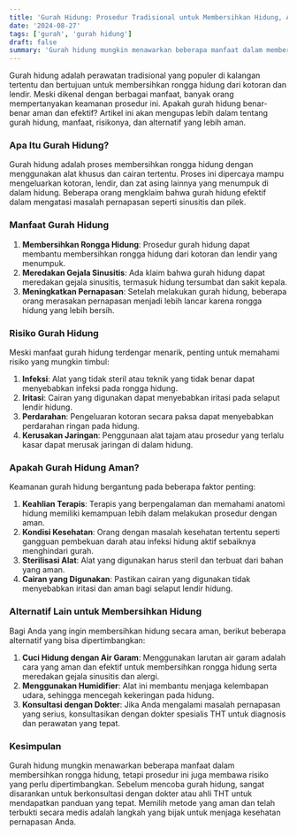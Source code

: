 ```yaml
---
title: 'Gurah Hidung: Prosedur Tradisional untuk Membersihkan Hidung, Amankah?'
date: '2024-08-27'
tags: ['gurah', 'gurah hidung']
draft: false
summary: 'Gurah hidung mungkin menawarkan beberapa manfaat dalam membersihkan rongga hidung, tetapi prosedur ini juga membawa risiko yang perlu dipertimbangkan. Sebelum mencoba gurah hidung, sangat disarankan untuk berkonsultasi dengan dokter atau ahli THT untuk mendapatkan panduan yang tepat. Memilih metode yang aman dan telah terbukti secara medis adalah langkah yang bijak untuk menjaga kesehatan pernapasan Anda.'
---
```


Gurah hidung adalah perawatan tradisional yang populer di kalangan tertentu dan bertujuan untuk membersihkan rongga hidung dari kotoran dan lendir. Meski dikenal dengan berbagai manfaat, banyak orang mempertanyakan keamanan prosedur ini. Apakah gurah hidung benar-benar aman dan efektif? Artikel ini akan mengupas lebih dalam tentang gurah hidung, manfaat, risikonya, dan alternatif yang lebih aman.

### Apa Itu Gurah Hidung?

Gurah hidung adalah proses membersihkan rongga hidung dengan menggunakan alat khusus dan cairan tertentu. Proses ini dipercaya mampu mengeluarkan kotoran, lendir, dan zat asing lainnya yang menumpuk di dalam hidung. Beberapa orang mengklaim bahwa gurah hidung efektif dalam mengatasi masalah pernapasan seperti sinusitis dan pilek.

### Manfaat Gurah Hidung

1. **Membersihkan Rongga Hidung**: Prosedur gurah hidung dapat membantu membersihkan rongga hidung dari kotoran dan lendir yang menumpuk.
2. **Meredakan Gejala Sinusitis**: Ada klaim bahwa gurah hidung dapat meredakan gejala sinusitis, termasuk hidung tersumbat dan sakit kepala.
3. **Meningkatkan Pernapasan**: Setelah melakukan gurah hidung, beberapa orang merasakan pernapasan menjadi lebih lancar karena rongga hidung yang lebih bersih.

### Risiko Gurah Hidung

Meski manfaat gurah hidung terdengar menarik, penting untuk memahami risiko yang mungkin timbul:

1. **Infeksi**: Alat yang tidak steril atau teknik yang tidak benar dapat menyebabkan infeksi pada rongga hidung.
2. **Iritasi**: Cairan yang digunakan dapat menyebabkan iritasi pada selaput lendir hidung.
3. **Perdarahan**: Pengeluaran kotoran secara paksa dapat menyebabkan perdarahan ringan pada hidung.
4. **Kerusakan Jaringan**: Penggunaan alat tajam atau prosedur yang terlalu kasar dapat merusak jaringan di dalam hidung.

### Apakah Gurah Hidung Aman?

Keamanan gurah hidung bergantung pada beberapa faktor penting:

1. **Keahlian Terapis**: Terapis yang berpengalaman dan memahami anatomi hidung memiliki kemampuan lebih dalam melakukan prosedur dengan aman.
2. **Kondisi Kesehatan**: Orang dengan masalah kesehatan tertentu seperti gangguan pembekuan darah atau infeksi hidung aktif sebaiknya menghindari gurah.
3. **Sterilisasi Alat**: Alat yang digunakan harus steril dan terbuat dari bahan yang aman.
4. **Cairan yang Digunakan**: Pastikan cairan yang digunakan tidak menyebabkan iritasi dan aman bagi selaput lendir hidung.

### Alternatif Lain untuk Membersihkan Hidung

Bagi Anda yang ingin membersihkan hidung secara aman, berikut beberapa alternatif yang bisa dipertimbangkan:

1. **Cuci Hidung dengan Air Garam**: Menggunakan larutan air garam adalah cara yang aman dan efektif untuk membersihkan rongga hidung serta meredakan gejala sinusitis dan alergi.
2. **Menggunakan Humidifier**: Alat ini membantu menjaga kelembapan udara, sehingga mencegah kekeringan pada hidung.
3. **Konsultasi dengan Dokter**: Jika Anda mengalami masalah pernapasan yang serius, konsultasikan dengan dokter spesialis THT untuk diagnosis dan perawatan yang tepat.

### Kesimpulan

Gurah hidung mungkin menawarkan beberapa manfaat dalam membersihkan rongga hidung, tetapi prosedur ini juga membawa risiko yang perlu dipertimbangkan. Sebelum mencoba gurah hidung, sangat disarankan untuk berkonsultasi dengan dokter atau ahli THT untuk mendapatkan panduan yang tepat. Memilih metode yang aman dan telah terbukti secara medis adalah langkah yang bijak untuk menjaga kesehatan pernapasan Anda.
